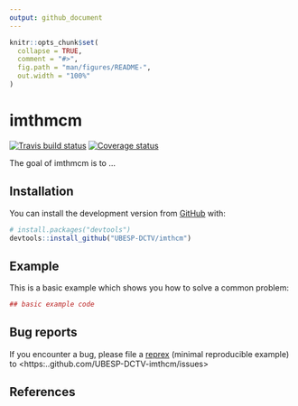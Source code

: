 ```yaml
---
output: github_document
---
```


<!-- README.md is generated from README.Rmd. Please edit that file -->

```r
knitr::opts_chunk$set(
  collapse = TRUE,
  comment = "#>",
  fig.path = "man/figures/README-",
  out.width = "100%"
)
```
# imthmcm

[![Travis build status](https://travis-ci.org/UBESP-DCTV/imthcm.svg?branch=develop)](https://travis-ci.org/UBESP-DCTV/imthcm)
[![Coverage status](https://codecov.io/gh/UBESP-DCTV/imthcm/branch/develop/graph/badge.svg)](https://codecov.io/github/UBESP-DCTV/imthcm?branch=develop)

The goal of imthmcm is to ...

## Installation

<!-- You can install the released version of imthmcm from [CRAN](https://CRAN.R-project.org) with: -->

<!-- ``` r -->
<!-- install.packages("imthmcm") -->
<!-- ``` -->

You can install the development version from [GitHub](https://github.com/) with:

``` r
# install.packages("devtools")
devtools::install_github("UBESP-DCTV/imthcm")
```
## Example

This is a basic example which shows you how to solve a common problem:

```r
## basic example code
```

## Bug reports
If you encounter a bug, please file a
[reprex](https://github.com/tidyverse/reprex) (minimal reproducible example)
to <https:..github.com/UBESP-DCTV-imthcm/issues>

## References
